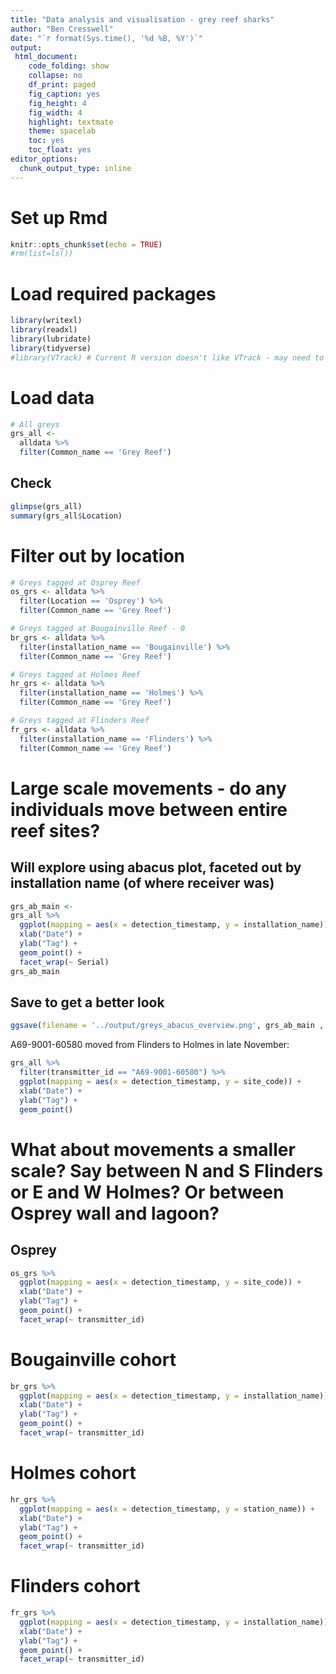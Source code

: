 ```yaml
---
title: "Data analysis and visualisation - grey reef sharks"
author: "Ben Cresswell"
date: "`r format(Sys.time(), '%d %B, %Y')`"
output: 
 html_document:
    code_folding: show
    collapse: no
    df_print: paged
    fig_caption: yes
    fig_height: 4
    fig_width: 4
    highlight: textmate
    theme: spacelab
    toc: yes
    toc_float: yes
editor_options: 
  chunk_output_type: inline
---
```



# Set up Rmd
```r
knitr::opts_chunk$set(echo = TRUE)
#rm(list=ls())
```

# Load required packages
```r
library(writexl)
library(readxl)
library(lubridate)
library(tidyverse)
#library(VTrack) # Current R version doesn't like VTrack - may need to install an earlier version..
```

# Load data
```r
# All greys
grs_all <- 
  alldata %>% 
  filter(Common_name == 'Grey Reef')

```


## Check 
```r
glimpse(grs_all)
summary(grs_all$Location)
```
# Filter out by location
```r
# Greys tagged at Osprey Reef
os_grs <- alldata %>% 
  filter(Location == 'Osprey') %>% 
  filter(Common_name == 'Grey Reef')

# Greys tagged at Bougainville Reef - 0
br_grs <- alldata %>% 
  filter(installation_name == 'Bougainville') %>% 
  filter(Common_name == 'Grey Reef')

# Greys tagged at Holmes Reef
hr_grs <- alldata %>% 
  filter(installation_name == 'Holmes') %>% 
  filter(Common_name == 'Grey Reef')

# Greys tagged at Flinders Reef
fr_grs <- alldata %>% 
  filter(installation_name == 'Flinders') %>% 
  filter(Common_name == 'Grey Reef')
```


# Large scale movements - do any individuals move between entire reef sites?

##  Will explore using abacus plot, faceted out by installation name (of where receiver was)
```r
grs_ab_main <- 
grs_all %>%
  ggplot(mapping = aes(x = detection_timestamp, y = installation_name)) + 
  xlab("Date") + 
  ylab("Tag") +
  geom_point() +
  facet_wrap(~ Serial)
grs_ab_main
```

## Save to get a better look
```r
ggsave(filename = '../output/greys_abacus_overview.png', grs_ab_main , width = 600, height = 200, units = 'mm', dpi = 300)
```

A69-9001-60580 moved from Flinders to Holmes in late November:
```r
grs_all %>%
  filter(transmitter_id == "A69-9001-60580") %>% 
  ggplot(mapping = aes(x = detection_timestamp, y = site_code)) + 
  xlab("Date") + 
  ylab("Tag") +
  geom_point()
```

# What about movements a smaller scale? Say between N and S Flinders or E and W Holmes? Or between Osprey wall and lagoon?

## Osprey
```r
os_grs %>%
  ggplot(mapping = aes(x = detection_timestamp, y = site_code)) + 
  xlab("Date") + 
  ylab("Tag") +
  geom_point() +
  facet_wrap(~ transmitter_id)
```




# Bougainville cohort
```r
br_grs %>%
  ggplot(mapping = aes(x = detection_timestamp, y = installation_name)) + 
  xlab("Date") + 
  ylab("Tag") +
  geom_point() +
  facet_wrap(~ transmitter_id)
```

# Holmes cohort
```r
hr_grs %>%
  ggplot(mapping = aes(x = detection_timestamp, y = station_name)) + 
  xlab("Date") + 
  ylab("Tag") +
  geom_point() +
  facet_wrap(~ transmitter_id)
```

 
# Flinders cohort
```r
fr_grs %>%
  ggplot(mapping = aes(x = detection_timestamp, y = installation_name)) + 
  xlab("Date") + 
  ylab("Tag") +
  geom_point() +
  facet_wrap(~ transmitter_id)
```

 
 
 
 
 
 
 
 
 
 
 
 
 
 
 
 
 











